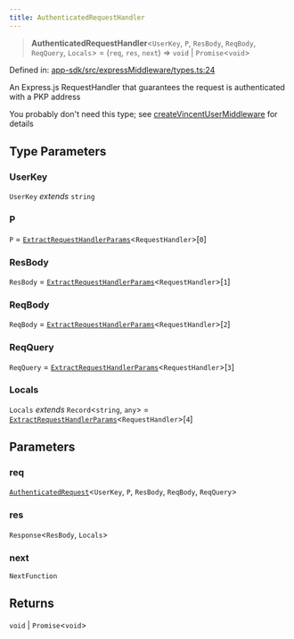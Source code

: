 ```yaml
---
title: AuthenticatedRequestHandler
---
```


> **AuthenticatedRequestHandler**\<`UserKey`, `P`, `ResBody`, `ReqBody`, `ReqQuery`, `Locals`\> = (`req`, `res`, `next`) => `void` \| `Promise`\<`void`\>

Defined in: [app-sdk/src/expressMiddleware/types.ts:24](https://github.com/LIT-Protocol/Vincent/blob/1c902a7c278246adaf4479901c6e2d38e00321e5/packages/libs/app-sdk/src/expressMiddleware/types.ts#L24)

An Express.js RequestHandler that guarantees the request is authenticated with a PKP address

You probably don't need this type; see [createVincentUserMiddleware](/api-reference/app-sdk/expressMiddleware/functions/createVincentUserMiddleware) for details

## Type Parameters

### UserKey

`UserKey` *extends* `string`

### P

`P` = [`ExtractRequestHandlerParams`](./ExtractRequestHandlerParams)\<`RequestHandler`\>\[`0`\]

### ResBody

`ResBody` = [`ExtractRequestHandlerParams`](./ExtractRequestHandlerParams)\<`RequestHandler`\>\[`1`\]

### ReqBody

`ReqBody` = [`ExtractRequestHandlerParams`](./ExtractRequestHandlerParams)\<`RequestHandler`\>\[`2`\]

### ReqQuery

`ReqQuery` = [`ExtractRequestHandlerParams`](./ExtractRequestHandlerParams)\<`RequestHandler`\>\[`3`\]

### Locals

`Locals` *extends* `Record`\<`string`, `any`\> = [`ExtractRequestHandlerParams`](./ExtractRequestHandlerParams)\<`RequestHandler`\>\[`4`\]

## Parameters

### req

[`AuthenticatedRequest`](./AuthenticatedRequest)\<`UserKey`, `P`, `ResBody`, `ReqBody`, `ReqQuery`\>

### res

`Response`\<`ResBody`, `Locals`\>

### next

`NextFunction`

## Returns

`void` \| `Promise`\<`void`\>
